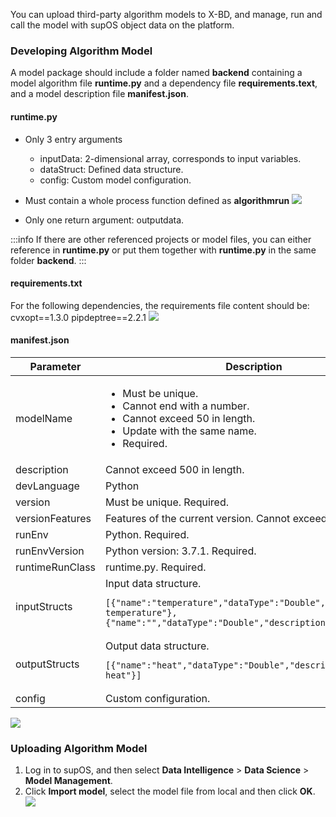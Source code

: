 You can upload third-party algorithm models to X-BD, and manage, run and call the model with supOS object data on the platform.

### Developing Algorithm Model
A model package should include a folder named **backend** containing a model algorithm file **runtime.py** and a dependency file **requirements.text**, and a model description file **manifest.json**.

#### runtime.py
- Only 3 entry arguments

<ul>
<ul>
<li>inputData: 2-dimensional array, corresponds to input variables.</li>
<li>dataStruct: Defined data structure.</li>
<li>config: Custom model configuration.</li>
</ul>
</ul>

- Must contain a whole process function defined as **algorithmrun**
![](https://wordpressfreezonex.oss-accelerate.aliyuncs.com/supBD/33.png)

- Only one return argument: outputdata.

:::info
If there are other referenced projects or model files, you can either reference in **runtime.py** or put them together with **runtime.py** in the same folder **backend**.
:::

#### requirements.txt

For the following dependencies, the requirements file content should be:
cvxopt==1.3.0
pipdeptree==2.2.1
![](https://wordpressfreezonex.oss-accelerate.aliyuncs.com/supBD/30.png)

#### manifest.json

<table>
<thead>
<tr>
<th>Parameter</th>
<th>Description</th>
</tr>
</thead>
<tbody>
<tr>
<td>modelName</td>
<td>

- Must be unique.
- Cannot end with a number.
- Cannot exceed 50 in length.
- Update with the same name.
- Required.

</td>
</tr>
<tr>
<td>description</td>
<td>Cannot exceed 500 in length.</td>
</tr>
<tr>
<td>devLanguage</td>
<td>Python</td>
</tr>
<tr>
<td>version</td>
<td>Must be unique. Required.</td>
</tr>
<tr>
<td>versionFeatures</td>
<td>Features of the current version. Cannot exceed 500 in length.</td>
</tr>
<tr>
<td>runEnv</td>
<td>Python. Required.</td>
</tr>
<tr>
<td>runEnvVersion</td>
<td>Python version: 3.7.1. Required.</td>
</tr>
<tr>
<td>runtimeRunClass</td>
<td>runtime.py. Required.</td>
</tr>
<tr>
<td>inputStructs</td>
<td>Input data structure.

```
[{"name":"temperature","dataType":"Double","description":" temperature"},
{"name":"","dataType":"Double","description":" pressure"}]
```

</td>
</tr>
<tr>
<td>outputStructs</td>
<td>Output data structure.

```
[{"name":"heat","dataType":"Double","description":" heat"}]
```
</td>
</tr>
<tr>
<td>config</td>
<td>Custom configuration.</td>
</tr>
</tbody>
</table>

![](https://wordpressfreezonex.oss-accelerate.aliyuncs.com/supBD/34.png)

### Uploading Algorithm Model
1. Log in to supOS, and then select **Data Intelligence** > **Data Science** > **Model Management**.
2. Click **Import model**, select the model file from local and then click **OK**.
![](https://wordpressfreezonex.oss-accelerate.aliyuncs.com/supBD/32.png)
